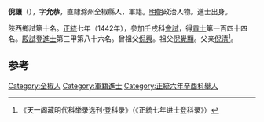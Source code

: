 '''倪讓'''（{{bd|1400年||？}}），字'''允恭'''，直隸滁州全椒縣人，軍籍。[[明朝|明朝]]政治人物。進士出身。

陝西鄉試第十名。[[正统_(年号)|正統]]七年（1442年），參加壬戌科[[會試|會試]]，得[[貢士|貢士]]第一百四十四名。[[殿試|殿試]]登[[進士|進士]]第三甲第八十六名。曾祖父[[倪興|倪興]]。祖父[[倪覺顯|倪覺顯]]。父亲[[倪清|倪清]]<ref>《天一阁藏明代科举录选刊·登科录》（《正統七年进士登科录》）</ref>。

==参考==
{{reflist}}
{{明朝人物小作品}}
{{正統七年壬戌科殿試金榜}}

[[Category:全椒人|Category:全椒人]]
[[Category:軍籍進士|Category:軍籍進士]]
[[Category:正統六年辛酉科舉人|Category:正統六年辛酉科舉人]]